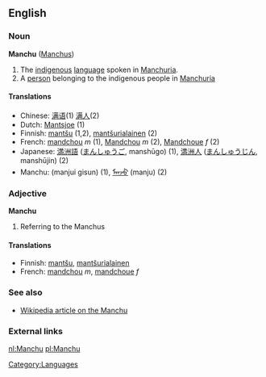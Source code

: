==English==

===Noun===
'''Manchu''' ([[Manchus]])

# The [[indigenous]] [[language]] spoken in [[Manchuria]].
# A [[person]] belonging to the indigenous people in [[Manchuria]]

====Translations====
*Chinese: [[满语]](1) [[满人]](2)
*Dutch: [[Mantsjoe]] (1)
*Finnish: [[mantšu]] (1,2), [[mantšurialainen]] (2)
*French: [[mandchou]] ''m'' (1), [[Mandchou]] ''m'' (2), [[Mandchoue]] ''f'' (2)
*Japanese: [[満洲語]] ([[まんしゅうご]], manshūgo) (1), [[満洲人]] ([[まんしゅうじん]], manshūjin) (2)
*Manchu: (manjui gisun) (1), [[ᠮᠠᠨᠵᡠ]] (manju) (2)

===Adjective===
'''Manchu'''

# Referring to the Manchus

====Translations====

*Finnish: [[mantšu]], [[mantšurialainen]]
*French: [[mandchou]] ''m'', [[mandchoue]] ''f''

===See also===
*[[w:Manchu|Wikipedia article on the Manchu]]

===External links===
{{ethnologue|code=mnc}}

[[Category:Languages]]

[[nl:Manchu]]
[[pl:Manchu]]